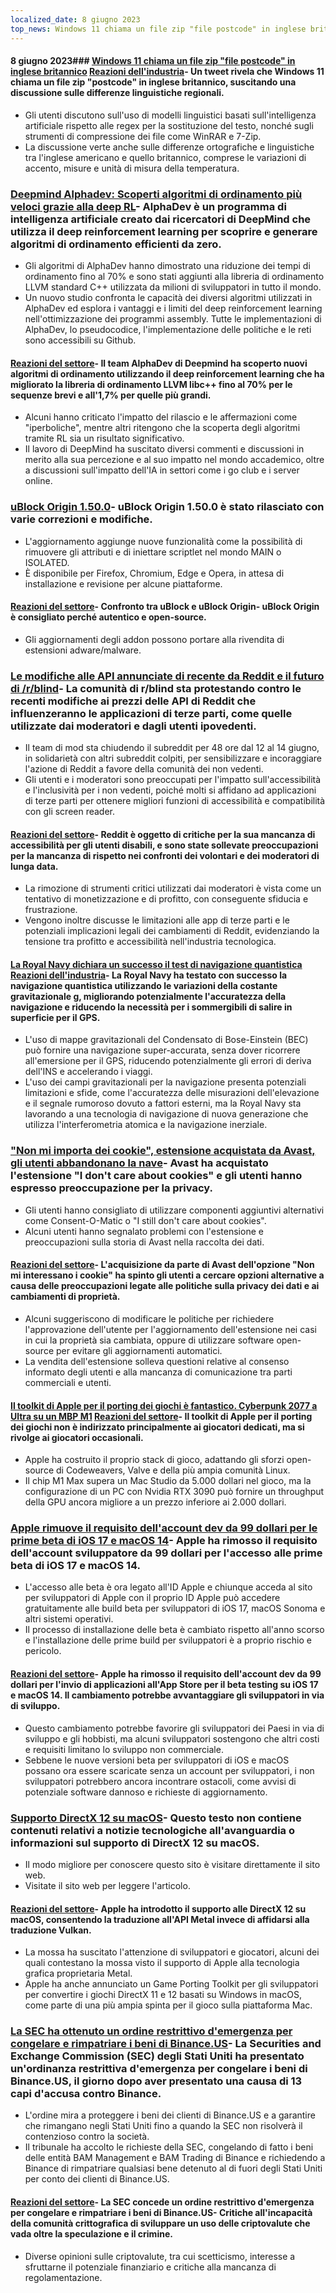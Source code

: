 ```yaml
---
localized_date: 8 giugno 2023
top_news: Windows 11 chiama un file zip "file postcode" in inglese britannico
---
```




<CallToAction />

<Steps>

#### 8 giugno 2023### [Windows 11 chiama un file zip "file postcode" in inglese britannico](https://twitter.com/JymFox/status/1665799627377975300) [Reazioni dell'industria](http://news.ycombinator.com/item?id=36231313)- Un tweet rivela che Windows 11 chiama un file zip "postcode" in inglese britannico, suscitando una discussione sulle differenze linguistiche regionali.

- Gli utenti discutono sull'uso di modelli linguistici basati sull'intelligenza artificiale rispetto alle regex per la sostituzione del testo, nonché sugli strumenti di compressione dei file come WinRAR e 7-Zip.
- La discussione verte anche sulle differenze ortografiche e linguistiche tra l'inglese americano e quello britannico, comprese le variazioni di accento, misure e unità di misura della temperatura.

### [Deepmind Alphadev: Scoperti algoritmi di ordinamento più veloci grazie alla deep RL](https://www.nature.com/articles/s41586-023-06004-9)- AlphaDev è un programma di intelligenza artificiale creato dai ricercatori di DeepMind che utilizza il deep reinforcement learning per scoprire e generare algoritmi di ordinamento efficienti da zero.

- Gli algoritmi di AlphaDev hanno dimostrato una riduzione dei tempi di ordinamento fino al 70% e sono stati aggiunti alla libreria di ordinamento LLVM standard C++ utilizzata da milioni di sviluppatori in tutto il mondo.
- Un nuovo studio confronta le capacità dei diversi algoritmi utilizzati in AlphaDev ed esplora i vantaggi e i limiti del deep reinforcement learning nell'ottimizzazione dei programmi assembly. Tutte le implementazioni di AlphaDev, lo pseudocodice, l'implementazione delle politiche e le reti sono accessibili su Github.

#### [Reazioni del settore](http://news.ycombinator.com/item?id=36228125)- Il team AlphaDev di Deepmind ha scoperto nuovi algoritmi di ordinamento utilizzando il deep reinforcement learning che ha migliorato la libreria di ordinamento LLVM libc++ fino al 70% per le sequenze brevi e all'1,7% per quelle più grandi.

- Alcuni hanno criticato l'impatto del rilascio e le affermazioni come "iperboliche", mentre altri ritengono che la scoperta degli algoritmi tramite RL sia un risultato significativo.
- Il lavoro di DeepMind ha suscitato diversi commenti e discussioni in merito alla sua percezione e al suo impatto nel mondo accademico, oltre a discussioni sull'impatto dell'IA in settori come i go club e i server online.

### [uBlock Origin 1.50.0](https://github.com/gorhill/uBlock/releases/tag/1.50.0)- uBlock Origin 1.50.0 è stato rilasciato con varie correzioni e modifiche.

- L'aggiornamento aggiunge nuove funzionalità come la possibilità di rimuovere gli attributi e di iniettare scriptlet nel mondo MAIN o ISOLATED.
- È disponibile per Firefox, Chromium, Edge e Opera, in attesa di installazione e revisione per alcune piattaforme.

#### [Reazioni del settore](http://news.ycombinator.com/item?id=36227411)- Confronto tra uBlock e uBlock Origin- uBlock Origin è consigliato perché autentico e open-source.

- Gli aggiornamenti degli addon possono portare alla rivendita di estensioni adware/malware.

### [Le modifiche alle API annunciate di recente da Reddit e il futuro di /r/blind](https://old.reddit.com/r/Blind/comments/13zr8h2/reddits_recently_announced_api_changes_and_the/)- La comunità di r/blind sta protestando contro le recenti modifiche ai prezzi delle API di Reddit che influenzeranno le applicazioni di terze parti, come quelle utilizzate dai moderatori e dagli utenti ipovedenti.

- Il team di mod sta chiudendo il subreddit per 48 ore dal 12 al 14 giugno, in solidarietà con altri subreddit colpiti, per sensibilizzare e incoraggiare l'azione di Reddit a favore della comunità dei non vedenti.
- Gli utenti e i moderatori sono preoccupati per l'impatto sull'accessibilità e l'inclusività per i non vedenti, poiché molti si affidano ad applicazioni di terze parti per ottenere migliori funzioni di accessibilità e compatibilità con gli screen reader.

#### [Reazioni del settore](http://news.ycombinator.com/item?id=36231016)- Reddit è oggetto di critiche per la sua mancanza di accessibilità per gli utenti disabili, e sono state sollevate preoccupazioni per la mancanza di rispetto nei confronti dei volontari e dei moderatori di lunga data.

- La rimozione di strumenti critici utilizzati dai moderatori è vista come un tentativo di monetizzazione e di profitto, con conseguente sfiducia e frustrazione.
- Vengono inoltre discusse le limitazioni alle app di terze parti e le potenziali implicazioni legali dei cambiamenti di Reddit, evidenziando la tensione tra profitto e accessibilità nell'industria tecnologica.

#### [La Royal Navy dichiara un successo il test di navigazione quantistica](https://thequantuminsider.com/2023/06/06/royal-navy-says-quantum-navigation-test-a-success/) [Reazioni dell'industria](http://news.ycombinator.com/item?id=36222625)- La Royal Navy ha testato con successo la navigazione quantistica utilizzando le variazioni della costante gravitazionale g, migliorando potenzialmente l'accuratezza della navigazione e riducendo la necessità per i sommergibili di salire in superficie per il GPS.

- L'uso di mappe gravitazionali del Condensato di Bose-Einstein (BEC) può fornire una navigazione super-accurata, senza dover ricorrere all'emersione per il GPS, riducendo potenzialmente gli errori di deriva dell'INS e accelerando i viaggi.
- L'uso dei campi gravitazionali per la navigazione presenta potenziali limitazioni e sfide, come l'accuratezza delle misurazioni dell'elevazione e il segnale rumoroso dovuto a fattori esterni, ma la Royal Navy sta lavorando a una tecnologia di navigazione di nuova generazione che utilizza l'interferometria atomica e la navigazione inerziale.

### ["Non mi importa dei cookie", estensione acquistata da Avast, gli utenti abbandonano la nave](https://addons.mozilla.org/en-US/firefox/addon/i-dont-care-about-cookies/reviews/?score=1&utm_content=addons-manager-reviews-link&utm_medium=firefox-browser&utm_source=firefox-browser)- Avast ha acquistato l'estensione "I don't care about cookies" e gli utenti hanno espresso preoccupazione per la privacy.

- Gli utenti hanno consigliato di utilizzare componenti aggiuntivi alternativi come Consent-O-Matic o "I still don't care about cookies".
- Alcuni utenti hanno segnalato problemi con l'estensione e preoccupazioni sulla storia di Avast nella raccolta dei dati.

#### [Reazioni del settore](http://news.ycombinator.com/item?id=36233068)- L'acquisizione da parte di Avast dell'opzione "Non mi interessano i cookie" ha spinto gli utenti a cercare opzioni alternative a causa delle preoccupazioni legate alle politiche sulla privacy dei dati e ai cambiamenti di proprietà.

- Alcuni suggeriscono di modificare le politiche per richiedere l'approvazione dell'utente per l'aggiornamento dell'estensione nei casi in cui la proprietà sia cambiata, oppure di utilizzare software open-source per evitare gli aggiornamenti automatici.
- La vendita dell'estensione solleva questioni relative al consenso informato degli utenti e alla mancanza di comunicazione tra parti commerciali e utenti.

#### [Il toolkit di Apple per il porting dei giochi è fantastico. Cyberpunk 2077 a Ultra su un MBP M1](https://twitter.com/isaacmarovitz/status/1666209780031971341) [Reazioni del settore](http://news.ycombinator.com/item?id=36223927)- Il toolkit di Apple per il porting dei giochi non è indirizzato principalmente ai giocatori dedicati, ma si rivolge ai giocatori occasionali.

- Apple ha costruito il proprio stack di gioco, adattando gli sforzi open-source di Codeweavers, Valve e della più ampia comunità Linux.
- Il chip M1 Max supera un Mac Studio da 5.000 dollari nel gioco, ma la configurazione di un PC con Nvidia RTX 3090 può fornire un throughput della GPU ancora migliore a un prezzo inferiore ai 2.000 dollari.

### [Apple rimuove il requisito dell'account dev da 99 dollari per le prime beta di iOS 17 e macOS 14](https://arstechnica.com/gadgets/2023/06/how-to-install-ios-17-and-macos-14-developer-betas-now-that-anyone-can-do-it/)- Apple ha rimosso il requisito dell'account sviluppatore da 99 dollari per l'accesso alle prime beta di iOS 17 e macOS 14.

- L'accesso alle beta è ora legato all'ID Apple e chiunque acceda al sito per sviluppatori di Apple con il proprio ID Apple può accedere gratuitamente alle build beta per sviluppatori di iOS 17, macOS Sonoma e altri sistemi operativi.
- Il processo di installazione delle beta è cambiato rispetto all'anno scorso e l'installazione delle prime build per sviluppatori è a proprio rischio e pericolo.

#### [Reazioni del settore](http://news.ycombinator.com/item?id=36230839)- Apple ha rimosso il requisito dell'account dev da 99 dollari per l'invio di applicazioni all'App Store per il beta testing su iOS 17 e macOS 14. Il cambiamento potrebbe avvantaggiare gli sviluppatori in via di sviluppo.

- Questo cambiamento potrebbe favorire gli sviluppatori dei Paesi in via di sviluppo e gli hobbisti, ma alcuni sviluppatori sostengono che altri costi e requisiti limitano lo sviluppo non commerciale.
- Sebbene le nuove versioni beta per sviluppatori di iOS e macOS possano ora essere scaricate senza un account per sviluppatori, i non sviluppatori potrebbero ancora incontrare ostacoli, come avvisi di potenziale software dannoso e richieste di aggiornamento.

### [Supporto DirectX 12 su macOS](https://twitter.com/andytizer/status/1666131239575728130)- Questo testo non contiene contenuti relativi a notizie tecnologiche all'avanguardia o informazioni sul supporto di DirectX 12 su macOS.

- Il modo migliore per conoscere questo sito è visitare direttamente il sito web.
- Visitate il sito web per leggere l'articolo.

#### [Reazioni del settore](http://news.ycombinator.com/item?id=36222266)- Apple ha introdotto il supporto alle DirectX 12 su macOS, consentendo la traduzione all'API Metal invece di affidarsi alla traduzione Vulkan.

- La mossa ha suscitato l'attenzione di sviluppatori e giocatori, alcuni dei quali contestano la mossa visto il supporto di Apple alla tecnologia grafica proprietaria Metal.
- Apple ha anche annunciato un Game Porting Toolkit per gli sviluppatori per convertire i giochi DirectX 11 e 12 basati su Windows in macOS, come parte di una più ampia spinta per il gioco sulla piattaforma Mac.

### [La SEC ha ottenuto un ordine restrittivo d'emergenza per congelare e rimpatriare i beni di Binance.US](https://www.kitco.com/news/2023-06-07/SEC-granted-emergency-restraining-order-to-freeze-repatriate-Binance-US-assets.html)- La Securities and Exchange Commission (SEC) degli Stati Uniti ha presentato un'ordinanza restrittiva d'emergenza per congelare i beni di Binance.US, il giorno dopo aver presentato una causa di 13 capi d'accusa contro Binance.

- L'ordine mira a proteggere i beni dei clienti di Binance.US e a garantire che rimangano negli Stati Uniti fino a quando la SEC non risolverà il contenzioso contro la società.
- Il tribunale ha accolto le richieste della SEC, congelando di fatto i beni delle entità BAM Management e BAM Trading di Binance e richiedendo a Binance di rimpatriare qualsiasi bene detenuto al di fuori degli Stati Uniti per conto dei clienti di Binance.US.

#### [Reazioni del settore](http://news.ycombinator.com/item?id=36235143)- La SEC concede un ordine restrittivo d'emergenza per congelare e rimpatriare i beni di Binance.US- Critiche all'incapacità della comunità crittografica di sviluppare un uso delle criptovalute che vada oltre la speculazione e il crimine.

- Diverse opinioni sulle criptovalute, tra cui scetticismo, interesse a sfruttarne il potenziale finanziario e critiche alla mancanza di regolamentazione.

</Steps>
